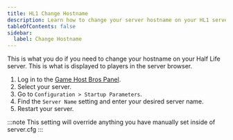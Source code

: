 ```yaml
---
title: HL1 Change Hostname
description: Learn how to change your server hostname on your HL1 server.
tableOfContents: false
sidebar:
  label: Change Hostname
---
```


This is what you do if you need to change your hostname on your Half Life server. This is what is displayed to players in the server browser.

1. Log in to the [Game Host Bros Panel](https://panel.gamehostbros.com/).
2. Select your server.
3. Go to `Configuration > Startup Parameters`.
4. Find the `Server Name` setting and enter your desired server name.
5. Restart your server.

:::note
This setting will override anything you have manually set inside of server.cfg
:::